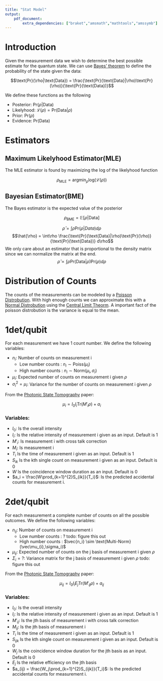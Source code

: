 ```yaml
---
title: "Stat Model"
output:
    pdf_document:
        extra_dependencies: ["braket","amsmath","mathtools","amssymb"]
---
```

\newcommand{\Like}{\mathcal{L}}
\newcommand{\EX}{\mathbb{E}}

# Introduction
Given the measurement data we wish to determine the best possible estimate for the quantum state. We can use [Bayes' theorem](https://en.wikipedia.org/wiki/Bayes%27_theorem) to define the probability of the state given the data:

$$\text{Pr}(\rho|\text{Data}) = \frac{\text{Pr}(\text{Data}|\rho)\text{Pr}(\rho)}{\text{Pr}(\text{Data})}$$

We define these functions as the following

- Posterior:  $\text{Pr}(\rho|\text{Data})$
- Likelyhood: $\Like(\rho) = \text{Pr}(\text{Data}|\rho)$
- Prior:      $\text{Pr}(\rho)$
- Evidence:   $\text{Pr}(\text{Data})$

# Estimators

## Maximum Likelyhood Estimator(MLE)
The MLE estimator is found by maximizing the log of the likelyhood function

$$\rho_\text{MLE} =
\operatorname*{argmin}_{\rho} \text{log}(\Like(\rho))$$

## Bayesian Estimator(BME)
The Bayes estimator is the expected value of the posterior

$$\rho_\text{BME} =
\EX[\rho|\text{Data}]$$

$$\hat{\rho} = \int\rho\text{Pr}(\rho|Data) d\rho$$
$$\hat{\rho} =  \int\rho \frac{\text{Pr}(\text{Data}|\rho)\text{Pr}(\rho)}{\text{Pr}(\text{Data})} d\rho$$
We only care about an estimator that is proportional to the density matrix since we can normalize the matrix at the end.
$$\hat{\rho} \propto  \int\rho\text{Pr}(\text{Data}|\rho)\text{Pr}(\rho) d\rho$$

# Distribution of Counts
The counts of the measurements can be modeled by a [Poisson Distrobution](https://en.wikipedia.org/wiki/Poisson_distribution). With high enough counts we can approximate this with a [Normal Distrobution](https://en.wikipedia.org/wiki/Normal_distribution) using the [Central Limit Theorm](https://en.wikipedia.org/wiki/Central_limit_theorem). A important fact of the poisson distrobution is the variance is equal to the mean.

# 1det/qubit
For each measurement we have 1 count number. We define the following variables:

- $n_i$: Number of counts on measurement i
    - Low number counts :  $n_i \sim \text{Poiss}(\mu_{i})$
    - High number counts : $n_i \sim \text{Norm}(\mu_{i},\sigma_i)$
- $\mu_i$: Expected number of counts on measurement i given $\rho$
- $\sigma_i^2 = \mu_i$: Variance for the number of counts on measurement i given $\rho$

From the [Photonic State Tomography](http://research.physics.illinois.edu/QI/Photonics/tomography-files/amo_tomo_chapter.pdf) paper:

$$\mu_{i} = I_0 I_i \text{Tr}\left( M'_i \rho \right) + a_i$$

### Variables:

- $I_0$: Is the overall intensity
- $I_i$: Is the relative intensity of measurement i given as an input. Default is 1
- $M'_i$: Is measurement i with cross talk correction
- $M_i$: Is measurement i
- $T_i$ Is the time of measurement i given as an input. Default is 1
- $S_{ik}$ Is the kth single count on measurement i given as an input. Default is 0
- $W$ Is the coincidence window duration as an input. Default is 0
- $a_i = \frac{W\prod_{k=1}^{2}S_{ik}}{T_i}$: Is the predicted accidental counts for measurement i.




# 2det/qubit
For each measurement a complete number of counts on all the possible outcomes. We define the following variables:

- $n_{ij}$: Number of counts on measurement i
    - Low number counts  :  ? todo: figure this out
    - High number counts : $\vec{n_i} \sim \text{Multi-Norm}(\vec\mu_{i},\sigma_i)$
- $\mu_{ij}$: Expected number of counts on the j basis of measurement i given $\rho$
- $\Sigma_i = ?$: Variance matrix for the j basis of measurement i given $\rho$ todo: figure this out


From the [Photonic State Tomography](http://research.physics.illinois.edu/QI/Photonics/tomography-files/amo_tomo_chapter.pdf) paper:

$$\mu_{ij} = I_0 I_i E_j \text{Tr}\left( M'_{ij} \rho \right) + a_{ij}$$

### Variables:

- $I_0$: Is the overall intensity
- $I_i$: Is the relative intensity of measurement i given as an input. Default is 1
- $M'_{ij}$: Is the jth basis of measurement i with cross talk correction
- $M_{ij}$: Is the jth basis of measurement i
- $T_i$ Is the time of measurement i given as an input. Default is 1
- $S_{ijk}$ Is the kth single count on measurement i given as an input. Default is 0
- $W_j$ Is the coincidence window duration for the jth basis as an input. Default is 0
- $E_j$ Is the relative efficiency on the jth basis
- $a_{ij} = \frac{W_j\prod_{k=1}^{2}S_{ijk}}{T_i}$: Is the predicted accidental counts for measurement i.
